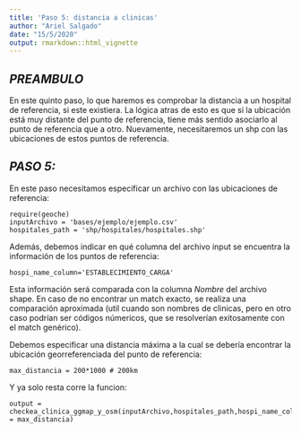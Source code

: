 ```yaml
---
title: 'Paso 5: distancia a clinicas'
author: "Ariel Salgado"
date: "15/5/2020"
output: rmarkdown::html_vignette
---
```

  
## *PREAMBULO*
  En este quinto paso, lo que haremos es comprobar la distancia a un hospital de referencia, si este existiera. La lógica atras de esto es que si la ubicación está muy distante del punto de referencia, tiene más sentido asociarlo al punto de referencia que a otro. Nuevamente, necesitaremos un shp con las ubicaciones de estos puntos de referencia.

## *PASO 5: *
En este paso necesitamos especificar un archivo con las ubicaciones de referencia:
```
require(geoche)
inputArchivo = 'bases/ejemplo/ejemplo.csv'
hospitales_path = 'shp/hospitales/hospitales.shp'
```

Además, debemos indicar en qué columna del archivo input se encuentra la información de los puntos de referencia:
```
hospi_name_column='ESTABLECIMIENTO_CARGA'
```
Esta información será comparada con la columna _Nombre_ del archivo shape. En caso de no encontrar un match exacto, se realiza una comparación aproximada (util cuando son nombres de clinicas, pero en otro caso podrían ser códigos númericos, que se resolverían exitosamente con el match genérico).

Debemos especificar una distancia máxima a la cual se debería encontrar la ubicación georreferenciada del punto de referencia:
```
max_distancia = 200*1000 # 200km
```

Y ya solo resta corre la funcion:
```
output = checkea_clinica_ggmap_y_osm(inputArchivo,hospitales_path,hospi_name_column,max_distancia = max_distancia)
```


